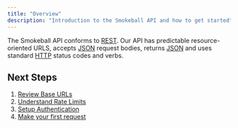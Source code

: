 ```yaml
---
title: "Overview"
description: "Introduction to the Smokeball API and how to get started"
---
```


The Smokeball API conforms to [REST](https://en.wikipedia.org/wiki/Representational_state_transfer). Our API has predictable resource-oriented URLS, accepts [JSON](https://www.json.org/json-en.html) request bodies, returns [JSON](https://www.json.org/json-en.html) and uses standard [HTTP](https://en.wikipedia.org/wiki/Hypertext_Transfer_Protocol) status codes and verbs.

## Next Steps

1. [Review Base URLs](/docs/api-docs/z2q8vla6b77g8-base-urls)
2. [Understand Rate Limits](/docs/api-docs/vj4jovpoopdov-rate-limits)
3. [Setup Authentication](/docs/api-docs/c916c683c136e-authentication-overview)
4. [Make your first request](/docs/api-docs/ivmfjbc61tvjs-making-requests) 